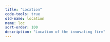 ```yaml
---
title: "Location"
code-tools: true
old-name: location
name: loc
sort-order: 100
description: "Location of the innovating firm"
---
```

